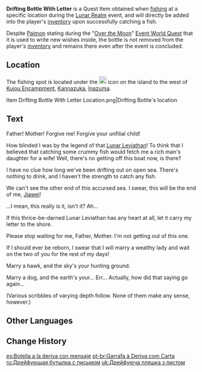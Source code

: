{{Item Infobox
|id           = 101559
|image        = Item Drifting Bottle.png
|type         = Quest Items
|quality      = 3
|description  = A floating bottle that you fished up accidentally. The cork on this bottle has already been damaged, and the letter within has been mildewed. Thankfully, you discovered it in time, or its contents may have become lost to time altogether.
|source1      = Fishing at [[Kannazuka]] during the [[Lunar Realm]] event
}}
'''Drifting Bottle With Letter''' is a Quest Item obtained when [[fishing]] at a specific location during the [[Lunar Realm]] event, and will directly be added into the player's [[inventory]] upon successfully catching a fish.

Despite [[Paimon]] stating during the "[[Over the Moon]]" [[World Quests#Events|Event World Quest]] that it is used to write new wishes inside, the bottle is not removed from the player's [[inventory]] and remains there even after the event is concluded.

==Location==
The fishing spot is located under the [[File:UI MarkPoint MoonfinTrial Challenge.png|20px]] icon on the island to the west of [[Kujou Encampment]], [[Kannazuka]], [[Inazuma]].
<gallery>
Item Drifting Bottle With Letter Location.png|Drifting Bottle's location
</gallery>

==Text==
Father! Mother! Forgive me! Forgive your unfilial child!

How blinded I was by the legend of that [[Lunar Leviathan]]! To think that I believed that catching some crummy fish would fetch me a rich man's daughter for a wife! Well, there's no getting off this boat now, is there?

I have no clue how long we've been drifting out on open sea. There's nothing to drink, and I haven't the strength to catch any fish.

We can't see the other end of this accursed sea. I swear, this will be the end of me, [[Jiawei]]!

...I mean, this really is it, isn't it? Ah...

If this thrice-be-darned Lunar Leviathan has any heart at all, let it carry my letter to the shore.

Please stop waiting for me, Father, Mother. I'm not getting out of this one.

If I should ever be reborn, I swear that I will marry a wealthy lady and wait on the two of you for the rest of my days!

Marry a hawk, and the sky's your hunting ground.

Marry a dog, and the earth's your... Err... Actually, how did that saying go again...

(Various scribbles of varying depth follow. None of them make any sense, however.)

==Other Languages==
{{Other Languages
|default_hidden = 1
|en      = Drifting Bottle With Letter
|zhs     = 装有信件的漂流瓶
|zhs_rm  = Zhuāngyǒu Xìnjiàn de Piāoliúpíng
|zht     = 裝有信件的漂流瓶
|zht_rm  = Zhuāngyǒu Xìnjiàn de Piāoliúpíng
|ja      = 手紙が入った漂流瓶
|ja_rm   = Tegami ga Haitta Hyuuryuu Bin{{Assumed}}
|ko      = 편지가 들어 있는 해류병
|ko_rm   = Pyeonji-ga Deureo Inneun Haeryubyeong
|es      = Botella a la deriva con mensaje
|fr      = Bouteille à la dérive contenant une lettre
|ru      = Дрейфующая бутылка с письмом
|th      = ขวดลอยน้ำกับจดหมายข้างใน
|th_rm   = 
|vi      = Bình Trôi Đựng Thư
|de      = Flaschenpost mit Brief
|id      = Botol Hanyut Berisi Surat
|pt      = Garrafa à Deriva com Carta
|tr      = Sürüklenen Şişe İçinde Bir Mektup
|it      = Lettera in bottiglia
}}

==Change History==
{{Change History|2.1}}

[[es:Botella a la deriva con mensaje]]
[[pt-br:Garrafa à Deriva com Carta]]
[[ru:Дрейфующая бутылка с письмом]]
[[uk:Дрейфуюча пляшка з листом]]